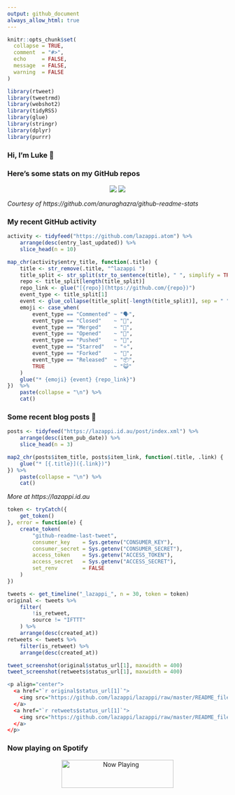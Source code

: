 ```yaml
---
output: github_document
always_allow_html: true
---
```


<!-- README.md is generated from README.Rmd. Please edit that file -->

```r
knitr::opts_chunk$set(
  collapse = TRUE,
  comment  = "#>",
  echo     = FALSE,
  message  = FALSE,
  warning  = FALSE
)

library(rtweet)
library(tweetrmd)
library(webshot2)
library(tidyRSS)
library(glue)
library(stringr)
library(dplyr)
library(purrr)
```

### Hi, I'm Luke 👋

<!--
**lazappi/lazappi** is a ✨ _special_ ✨ repository because its `README.md` (this file) appears on your GitHub profile.

Here are some ideas to get you started:

- 🔭 I’m currently working on ...
- 🌱 I’m currently learning ...
- 👯 I’m looking to collaborate on ...
- 🤔 I’m looking for help with ...
- 💬 Ask me about ...
- 📫 How to reach me: ...
- 😄 Pronouns: ...
- ⚡ Fun fact: ...
-->

### Here's some stats on my GitHub repos

<p align="center">
    <img src="https://github-readme-stats.vercel.app/api?username=lazappi&count_private=true&show_icons=true&theme=buefy&hide_title=True">
    <img src="https://github-readme-stats.vercel.app/api/top-langs/?username=lazappi&hide=html&theme=buefy&layout=compact">
</p>

*Courtesy of https://github.com/anuraghazra/github-readme-stats*

### My recent GitHub activity

```r
activity <- tidyfeed("https://github.com/lazappi.atom") %>%
    arrange(desc(entry_last_updated)) %>%
    slice_head(n = 10)

map_chr(activity$entry_title, function(.title) {
    title <- str_remove(.title, "^lazappi ")
    title_split <- str_split(str_to_sentence(title), " ", simplify = TRUE)
    repo <- title_split[length(title_split)]
    repo_link <- glue("[{repo}](https://github.com/{repo})")
    event_type <- title_split[1]
    event <- glue_collapse(title_split[-length(title_split)], sep = " ")
    emoji <- case_when(
        event_type == "Commented" ~ "🗣",
        event_type == "Closed"    ~ "🎊",
        event_type == "Merged"    ~ "🎉",
        event_type == "Opened"    ~ "🤔",
        event_type == "Pushed"    ~ "📨",
        event_type == "Starred"   ~ "⭐️",
        event_type == "Forked"    ~ "🍴",
        event_type == "Released"  ~ "📦",
        TRUE                      ~ "😺"
    )
    glue("* {emoji} {event} {repo_link}")
})  %>%
    paste(collapse = "\n") %>%
    cat()
```

### Some recent blog posts 📝

```r
posts <- tidyfeed("https://lazappi.id.au/post/index.xml") %>%
    arrange(desc(item_pub_date)) %>%
    slice_head(n = 3)

map2_chr(posts$item_title, posts$item_link, function(.title, .link) {
    glue("* [{.title}]({.link})")
}) %>%
    paste(collapse = "\n") %>%
    cat()
```

*More at https://lazappi.id.au*

<!-- ### My latest tweet 👇 and retweet 👉 -->

```r
token <- tryCatch({
    get_token()
}, error = function(e) {
    create_token(
        "github-readme-last-tweet",
        consumer_key    = Sys.getenv("CONSUMER_KEY"),
        consumer_secret = Sys.getenv("CONSUMER_SECRET"),
        access_token    = Sys.getenv("ACCESS_TOKEN"),
        access_secret   = Sys.getenv("ACCESS_SECRET"),
        set_renv        = FALSE
    )
})

tweets <- get_timeline("_lazappi_", n = 30, token = token)
original <- tweets %>%
    filter(
        !is_retweet,
        source != "IFTTT"
    ) %>%
    arrange(desc(created_at))
retweets <- tweets %>%
    filter(is_retweet) %>%
    arrange(desc(created_at))

tweet_screenshot(original$status_url[1], maxwidth = 400)
tweet_screenshot(retweets$status_url[1], maxwidth = 400)
```

```r
<p align="center">
  <a href="`r original$status_url[1]`">
    <img src="https://github.com/lazappi/lazappi/raw/master/README_files/figure-gfm/tweets-1.png" width="400">
  </a>
  <a href="`r retweets$status_url[1]`">
    <img src="https://github.com/lazappi/lazappi/raw/master/README_files/figure-gfm/tweets-2.png" width="400">
  </a>
</p>
```

### Now playing on Spotify

<p align="center">
  <a href="https://now-playing-profile.lazappi.vercel.app/now-playing?open">
    <img src="https://now-playing-profile.lazappi.vercel.app/now-playing" width="256" height="64" alt="Now Playing">
  </a>
</p>
